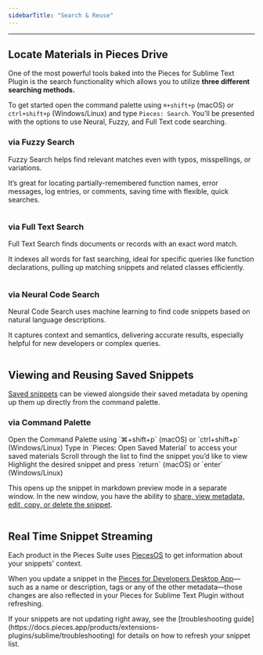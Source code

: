 ```yaml
---
sidebarTitle: "Search & Reuse"
---
```


---

## Locate Materials in Pieces Drive

One of the most powerful tools baked into the Pieces for Sublime Text Plugin is the search functionality which allows you to utilize **three different searching methods.**

To get started open the command palette using `⌘+shift+p` (macOS) or `ctrl+shift+p` (Windows/Linux) and type `Pieces: Search`. You’ll be presented with the options to use Neural, Fuzzy, and Full Text code searching.

### via Fuzzy Search

Fuzzy Search helps find relevant matches even with typos, misspellings, or variations.

It’s great for locating partially-remembered function names, error messages, log entries, or comments, saving time with flexible, quick searches.

<img
  className="mx-auto"
/>

### via Full Text Search

Full Text Search finds documents or records with an exact word match.

It indexes all words for fast searching, ideal for specific queries like function declarations, pulling up matching snippets and related classes efficiently.

<img
  className="mx-auto"
/>

### via Neural Code Search

Neural Code Search uses machine learning to find code snippets based on natural language descriptions.

It captures context and semantics, delivering accurate results, especially helpful for new developers or complex queries.

<img
  className=""
/>

## Viewing and Reusing Saved Snippets

[Saved snippets](https://docs.pieces.app/products/extensions-plugins/sublime/drive/save-snippets) can be viewed alongside their saved metadata by opening up them up directly from the command palette.

### via Command Palette

<Steps>
  <Step title="Open the Command Palette">
    Open the Command Palette using `⌘+shift+p` (macOS) or `ctrl+shift+p` (Windows/Linux)
  </Step>
  <Step title="Open Saved Materials">
    Type in `Pieces: Open Saved Material` to access your saved materials
  </Step>
  <Step title="Select a Snippet">
    Scroll through the list to find the snippet you’d like to view
  </Step>
  <Step title="Open the Snippet">
    Highlight the desired snippet and press `return` (macOS) or `enter` (Windows/Linux)
  </Step>
</Steps>

This opens up the snippet in markdown preview mode in a separate window. In the new window, you have the ability to [share, view metadata, edit, copy, or delete the snippet](https://docs.pieces.app/products/extensions-plugins/sublime/drive).

<img
  className="mx-auto"
/>

## Real Time Snippet Streaming[​](https://docs.pieces.app/extensions-plugins/jetbrains#real-time-snippet-streaming)

Each product in the Pieces Suite uses [PiecesOS](https://docs.pieces.app/products/core-dependencies/pieces-os) to get information about your snippets' context.

When you update a snippet in the [Pieces for Developers Desktop App](https://docs.pieces.app/products/desktop)—such as a name or description, tags or any of the other metadata—those changes are also reflected in your Pieces for Sublime Text Plugin without refreshing.

<tip>
  If your snippets are not updating right away, see the [troubleshooting guide](https://docs.pieces.app/products/extensions-plugins/sublime/troubleshooting) for details on how to refresh your snippet list.
</tip>